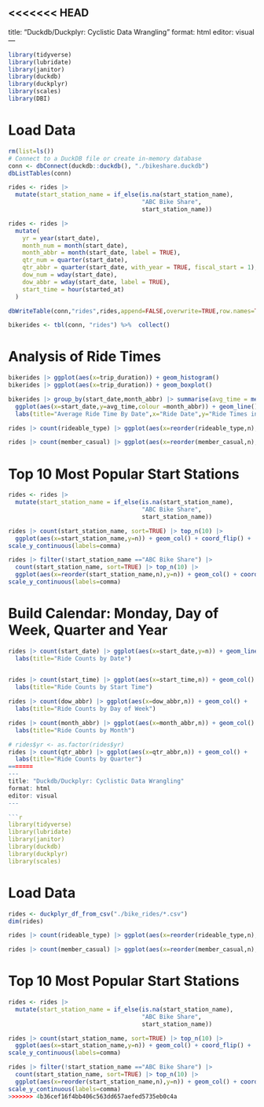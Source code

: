 <<<<<<< HEAD
---
title: "Duckdb/Duckplyr: Cyclistic Data Wrangling"
format: html
editor: visual
---

```r
library(tidyverse)
library(lubridate)
library(janitor)
library(duckdb)
library(duckplyr)
library(scales)
library(DBI)
```

# Load Data

```r
rm(list=ls())
# Connect to a DuckDB file or create in-memory database
conn <- dbConnect(duckdb::duckdb(), "./bikeshare.duckdb")
dbListTables(conn)
```

```r
rides <- rides |> 
  mutate(start_station_name = if_else(is.na(start_station_name), 
                                      "ABC Bike Share", 
                                      start_station_name))

```

```r
rides <- rides |>
  mutate(
    yr = year(start_date),
    month_num = month(start_date),
    month_abbr = month(start_date, label = TRUE),
    qtr_num = quarter(start_date),
    qtr_abbr = quarter(start_date, with_year = TRUE, fiscal_start = 1),
    dow_num = wday(start_date),
    dow_abbr = wday(start_date, label = TRUE),
    start_time = hour(started_at)
  )
```
```r
dbWriteTable(conn,"rides",rides,append=FALSE,overwrite=TRUE,row.names=TRUE)
```
```r
bikerides <- tbl(conn, "rides") %>%  collect()
```

# Analysis of Ride Times

```r
bikerides |> ggplot(aes(x=trip_duration)) + geom_histogram()
bikerides |> ggplot(aes(x=trip_duration)) + geom_boxplot()
```
```r
bikerides |> group_by(start_date,month_abbr) |> summarise(avg_time = mean(trip_duration)) |>
  ggplot(aes(x=start_date,y=avg_time,colour =month_abbr)) + geom_line() +
  labs(title="Average Ride Time By Date",x="Ride Date",y="Ride Times in Minutes")
```

```r
rides |> count(rideable_type) |> ggplot(aes(x=reorder(rideable_type,n),y=n)) + geom_col() + scale_y_continuous(labels=comma)
```

```r
rides |> count(member_casual) |> ggplot(aes(x=reorder(member_casual,n),y=n)) + geom_col() + scale_y_continuous(labels=comma)
```

# Top 10 Most Popular Start Stations

```r
rides <- rides |> 
  mutate(start_station_name = if_else(is.na(start_station_name), 
                                      "ABC Bike Share", 
                                      start_station_name))

```
```r
rides |> count(start_station_name, sort=TRUE) |> top_n(10) |>
  ggplot(aes(x=start_station_name,y=n)) + geom_col() + coord_flip() +
scale_y_continuous(labels=comma)
```

```r
rides |> filter(!start_station_name =="ABC Bike Share") |>
  count(start_station_name, sort=TRUE) |> top_n(10) |>
  ggplot(aes(x=reorder(start_station_name,n),y=n)) + geom_col() + coord_flip() +
scale_y_continuous(labels=comma)
```

# Build Calendar: Monday, Day of Week, Quarter and Year


```r
rides |> count(start_date) |> ggplot(aes(x=start_date,y=n)) + geom_line() +
  labs(title="Ride Counts by Date") 
  
```
```r
rides |> count(start_time) |> ggplot(aes(x=start_time,n)) + geom_col() +
  labs(title="Ride Counts by Start Time")
```
```r
rides |> count(dow_abbr) |> ggplot(aes(x=dow_abbr,n)) + geom_col() +
  labs(title="Ride Counts by Day of Week")
```
```r
rides |> count(month_abbr) |> ggplot(aes(x=month_abbr,n)) + geom_col() +
  labs(title="Ride Counts by Month")
```
```r
# rides$yr <- as.factor(rides$yr)
rides |> count(qtr_abbr) |> ggplot(aes(x=qtr_abbr,n)) + geom_col() +
  labs(title="Ride Counts by Quarter") 
=======
---
title: "Duckdb/Duckplyr: Cyclistic Data Wrangling"
format: html
editor: visual
---

```{r}
library(tidyverse)
library(lubridate)
library(janitor)
library(duckdb)
library(duckplyr)
library(scales)
```
# Load Data

```{r}
rides <- duckplyr_df_from_csv("./bike_rides/*.csv")
dim(rides)
```
```{r}
rides |> count(rideable_type) |> ggplot(aes(x=reorder(rideable_type,n),y=n)) + geom_col() + scale_y_continuous(labels=comma)
```

```{r}
rides |> count(member_casual) |> ggplot(aes(x=reorder(member_casual,n),y=n)) + geom_col() + scale_y_continuous(labels=comma)
```
# Top 10 Most Popular Start Stations

```{r}
rides <- rides |> 
  mutate(start_station_name = if_else(is.na(start_station_name), 
                                      "ABC Bike Share", 
                                      start_station_name))

```
```{r}
rides |> count(start_station_name, sort=TRUE) |> top_n(10) |>
  ggplot(aes(x=start_station_name,y=n)) + geom_col() + coord_flip() +
scale_y_continuous(labels=comma)
```

```{r}
rides |> filter(!start_station_name =="ABC Bike Share") |>
  count(start_station_name, sort=TRUE) |> top_n(10) |>
  ggplot(aes(x=reorder(start_station_name,n),y=n)) + geom_col() + coord_flip() +
scale_y_continuous(labels=comma)
>>>>>>> 4b36cef16f4bb406c563dd657aefed5735eb0c4a
```